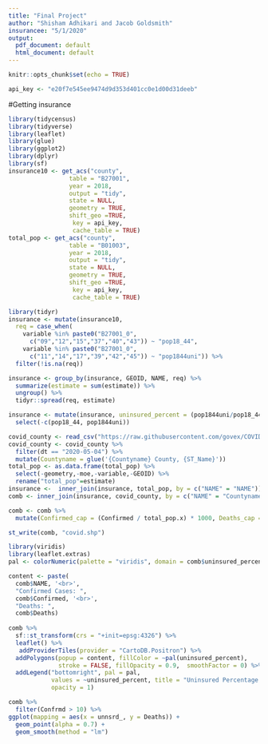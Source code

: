 ```yaml
---
title: "Final Project"
author: "Shisham Adhikari and Jacob Goldsmith"
insurancee: "5/1/2020"
output:
  pdf_document: default
  html_document: default
---
```


```r
knitr::opts_chunk$set(echo = TRUE)
```

```r
api_key <- "e20f7e545ee9474d9d353d401cc0e1d00d31deeb"
```

#Getting insurance
```r
library(tidycensus)
library(tidyverse)
library(leaflet)
library(glue)
library(ggplot2)
library(dplyr)
library(sf)
insurance10 <- get_acs("county", 
                 table = "B27001",
                 year = 2018, 
                 output = "tidy", 
                 state = NULL, 
                 geometry = TRUE, 
                 shift_geo =TRUE,
                  key = api_key, 
                  cache_table = TRUE)
total_pop <- get_acs("county", 
                 table = "B01003",
                 year = 2018, 
                 output = "tidy", 
                 state = NULL, 
                 geometry = TRUE, 
                 shift_geo =TRUE,
                  key = api_key, 
                  cache_table = TRUE)

```

```r
library(tidyr)
insurance <- mutate(insurance10,
  req = case_when(
    variable %in% paste0("B27001_0",
      c("09","12","15","37","40","43")) ~ "pop18_44",
    variable %in% paste0("B27001_0",
      c("11","14","17","39","42","45")) ~ "pop1844uni")) %>%
  filter(!is.na(req))
```

```r
insurance <- group_by(insurance, GEOID, NAME, req) %>%
  summarize(estimate = sum(estimate)) %>%
  ungroup() %>%
  tidyr::spread(req, estimate) 

insurance <- mutate(insurance, uninsured_percent = (pop1844uni/pop18_44) * 100) %>%
  select(-c(pop18_44, pop1844uni)) 
```

```r
covid_county <- read_csv("https://raw.githubusercontent.com/govex/COVID-19/master/data_tables/JHU_USCountymap/df_Counties2020.csv")
covid_county <- covid_county %>%
  filter(dt == "2020-05-04") %>%
  mutate(Countyname = glue('{Countyname} County, {ST_Name}'))
total_pop <- as.data.frame(total_pop) %>%
  select(-geometry,-moe,-variable,-GEOID) %>%
  rename("total_pop"=estimate)
insurance <-  inner_join(insurance, total_pop, by = c("NAME" = "NAME"))
comb <- inner_join(insurance, covid_county, by = c("NAME" = "Countyname"))

comb <- comb %>%
  mutate(Confirmed_cap = (Confirmed / total_pop.x) * 1000, Deaths_cap = (Deaths / total_pop.y)*1000)

st_write(comb, "covid.shp")
```

```r
library(viridis)
library(leaflet.extras)
pal <- colorNumeric(palette = "viridis", domain = comb$uninsured_percent)

content <- paste(
  comb$NAME, '<br>',
  "Confirmed Cases: ",
  comb$Confirmed, '<br>',
  "Deaths: ",
  comb$Deaths)
  
comb %>%
  sf::st_transform(crs = "+init=epsg:4326") %>%
  leaflet() %>%
   addProviderTiles(provider = "CartoDB.Positron") %>%
  addPolygons(popup = content, fillColor = ~pal(uninsured_percent),
              stroke = FALSE, fillOpacity = 0.9,  smoothFactor = 0) %>%
  addLegend("bottomright", pal = pal, 
            values = ~uninsured_percent, title = "Uninsured Percentage of 18-44yrs",
            opacity = 1)
```
```r
comb %>%
  filter(Confrmd > 10) %>%
ggplot(mapping = aes(x = unnsrd_, y = Deaths)) +
  geom_point(alpha = 0.7) +
  geom_smooth(method = "lm")
```




